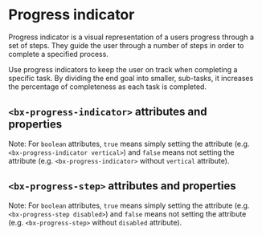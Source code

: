 
# Progress indicator

Progress indicator is a visual representation of a users progress through a set of steps. They guide the user through a number of steps in order to complete a specified process.

Use progress indicators to keep the user on track when completing a specific task. By dividing the end goal into smaller, sub-tasks, it increases the percentage of completeness as each task is completed.

<Preview withToolbar>
  <Story id="progress-indicator--default-story" height="160px" />
</Preview>

## `<bx-progress-indicator>` attributes and properties

Note: For `boolean` attributes, `true` means simply setting the attribute (e.g. `<bx-progress-indicator vertical>`) and `false` means not setting the attribute (e.g. `<bx-progress-indicator>` without `vertical` attribute).

<Props of="bx-progress-indicator" />

## `<bx-progress-step>` attributes and properties

Note: For `boolean` attributes, `true` means simply setting the attribute (e.g. `<bx-progress-step disabled>`) and `false` means not setting the attribute (e.g. `<bx-progress-step>` without `disabled` attribute).

<Props of="bx-progress-step" />
